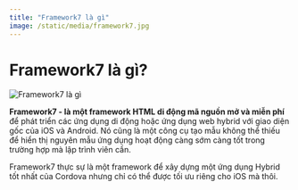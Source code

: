```yaml
---
title: "Framework7 là gì"
image: /static/media/framework7.jpg
---
```


# Framework7 là gì?

![Framework7 là gì](/static/media/framework7.jpg)

**Framework7 - là một framework HTML di động mã nguồn mở và miễn phí** để phát triển các ứng dụng di động hoặc ứng dụng web hybrid với giao diện gốc của iOS và Android. Nó cũng là một công cụ tạo mẫu không thể thiếu để hiển thị nguyên mẫu ứng dụng hoạt động càng sớm càng tốt trong trường hợp mà lập trình viên cần.

Framework7 thực sự là một framework để xây dựng một ứng dụng Hybrid tốt nhất của Cordova nhưng chỉ có thể được tối ưu riêng cho iOS mà thôi.
